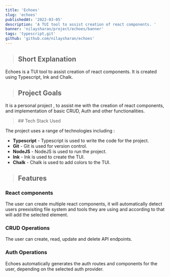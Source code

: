 ```yaml
---
title: 'Echoes'
slug: 'echoes'
publishedAt: '2022-03-05'
description: 'A TUI tool to assist creation of react components. '
banner: 'nilaysharan/project/echoes/banner'
tags: 'typescript,git'
github: 'github.com/nilaysharan/echoes'
---
```


> ## Short Explanation

Echoes is a TUI tool to assist creation of react components. It is created using Typescript, Ink and Chalk.

> ## Project Goals

It is a personal project , to assist me with the creation of react components, and implementation of basic CRUD, Auth and other functionalities.

<blockquote className='with-icons'>
  ## Tech Stack Used
  <div className='not-prose mt-2'>
    <TechIcons techs={['typescript', 'git', 'nodejs']} />
  </div>
</blockquote>

The project uses a range of technologies including :

- **Typescript** - Typescript is used to write the code for the project.
- **Git** - Git is used for version control.
- **NodeJS** - NodeJS is used to run the project.
- **Ink** - Ink is used to create the TUI.
- **Chalk** - Chalk is used to add colors to the TUI.

> ## Features

### React components

The user can create multiple react components, it will automatically detect users preexisiting file system and tools they are using and
according to that will add the selected element.

### CRUD Operations

The user can create, read, update and delete API endpoints.

### Auth Operations

Echoes automatically generates the auth routes and components for the user, depending on the selected auth provider.

<GithubCard repo='SubstantialCattle5/Echoes' />
